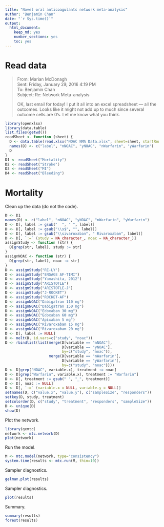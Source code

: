 ```yaml
---
title: "Novel oral anticoagulants network meta-analysis"
author: "Benjamin Chan"
date: "`r Sys.time()`"
output: 
  html_document: 
    keep_md: yes
    number_sections: yes
    toc: yes
---
```



# Read data

> From: Marian McDonagh  
> Sent: Friday, January 29, 2016 4:19 PM  
> To: Benjamin Chan  
> Subject: Re: Network Meta-analysis  
> 
> OK, last email for today!
> I put it all into an excel spreadsheet --- all the outcomes.
> Looks like it might not add up to much since several outcome cells are 0's.
> Let me know what you think.

```r
library(openxlsx)
library(data.table)
list.files(getwd())
readSheet <- function (sheet) {
  D <- data.table(read.xlsx("NOAC NMA Data.xlsx", sheet=sheet, startRow=3, cols=1:5))
  names(D) <- c("label", "nNOAC", "yNOAC", "nWarfarin", "yWarfarin")
  D
}
D1 <- readSheet("Mortality")
D2 <- readSheet("Stroke")
D3 <- readSheet("MI")
D4 <- readSheet("Bleeding")
```


# Mortality

Clean up the data (do not the code).

```r
D <- D1
names(D) <- c("label", "nNOAC", "yNOAC", "nWarfarin", "yWarfarin")
D <- D[, label := gsub("  ", " ", label)]
D <- D[, label := gsub("\\s$", "", label)]
D <- D[, label := gsub("\\sivaroxaban", " Rivaroxaban", label)]
D <- D[, `:=` (study = NA_character_, noac = NA_character_)]
assignStudy <- function (str) {
  D[grep(str, label), study := str]
}
assignNOAC <- function (str) {
  D[grep(str, label), noac := str]
}
D <- assignStudy("RE-LY")
D <- assignStudy("ENGAGE AF-TIMI")
D <- assignStudy("Yamashita, 2012")
D <- assignStudy("ARISTOTLE")
D <- assignStudy("ARISTOTLE-J")
D <- assignStudy("J-ROCKET")
D <- assignStudy("ROCKET-AF")
D <- assignNOAC("Dabigatran 110 mg")
D <- assignNOAC("Dabigatran 150 mg")
D <- assignNOAC("Edoxaban 30 mg")
D <- assignNOAC("Edoxaban 60 mg")
D <- assignNOAC("Apixaban 5 mg")
D <- assignNOAC("Rivaroxaban 15 mg")
D <- assignNOAC("Rivaroxaban 20 mg")
D <- D[, label := NULL]
D <- melt(D, id.vars=c("study", "noac"))
D <- rbindlist(list(merge(D[variable == "nNOAC"],
                          D[variable == "yNOAC"],
                          by=c("study", "noac")),
                    merge(D[variable == "nWarfarin"],
                          D[variable == "yWarfarin"],
                          by=c("study", "noac"))))
D <- D[grep("NOAC", variable.x), treatment := noac]
D <- D[grep("Warfarin", variable.x), treatment := "Warfarin"]
D <- D[, treatment := gsub(" ", "_", treatment)]
D <- D[, noac := NULL]
D <- D[, `:=` (variable.x = NULL, variable.y = NULL)]
setnames(D, c("value.x", "value.y"), c("sampleSize", "responders"))
setkey(D, study, treatment)
setcolorder(D, c("study", "treatment", "responders", "sampleSize"))
D <- unique(D)
show(D)
```

Plot the network.

```r
library(gemtc)
network <- mtc.network(D)
plot(network)
```

Run the model.

```r
M <- mtc.model(network, type="consistency")
system.time(results <- mtc.run(M, thin=10))
```

Sampler diagnostics.

```r
gelman.plot(results)
```

Sampler diagnostics.

```r
plot(results)
```

Summary.

```r
summary(results)
forest(results)
```

